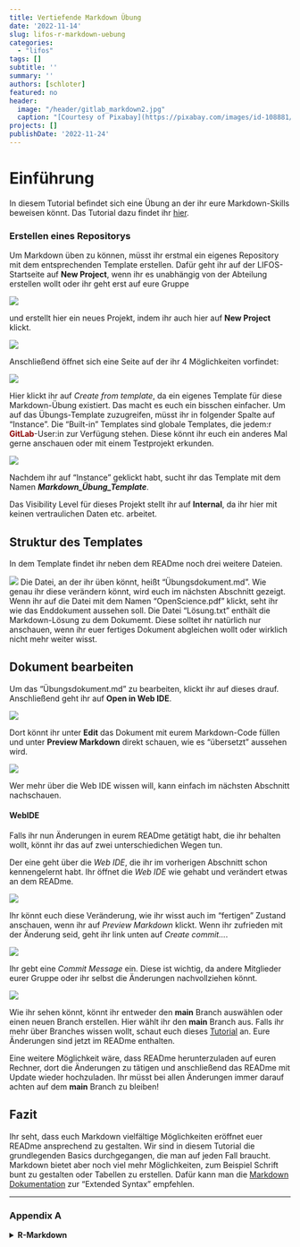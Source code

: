 ```yaml
---
title: Vertiefende Markdown Übung
date: '2022-11-14'
slug: lifos-r-markdown-uebung
categories:
  - "lifos"
tags: []
subtitle: '' 
summary: ''
authors: [schloter]   
featured: no
header:
  image: "/header/gitlab_markdown2.jpg" 
  caption: "[Courtesy of Pixabay](https://pixabay.com/images/id-108881/)"
projects: []
publishDate: '2022-11-24'  
---
```


# Einführung  
  
In diesem Tutorial befindet sich eine Übung an der ihr eure Markdown-Skills beweisen könnt. Das Tutorial dazu findet ihr [hier](#).

### Erstellen eines Repositorys
<!-- Einleitung etwas umformulieren,  ist ja nicht der einzige Ort, wo sie es üben können, sondern eine von uns bereitgestellte Möglichkeit-->
Um Markdown üben zu können, müsst ihr erstmal ein eigenes Repository mit dem entsprechenden Template erstellen. Dafür geht ihr auf der LIFOS-Startseite auf **New Project**, wenn ihr es unabhängig von der Abteilung erstellen wollt oder ihr geht erst auf eure Gruppe

![](/post/gitlaborientierung_yourgroups.png)

und erstellt hier ein neues Projekt, indem ihr auch hier auf **New Project** klickt. 

<!-- auf jeden Fall die Markdown Dinger nicht über die Gruppe, sondern den eigenen Account erstellen! -->

![](/post/gitlaborientierung_newproject2.png) 

Anschließend öffnet sich eine Seite auf der ihr 4 Möglichkeiten vorfindet: 

![](/post/gitlaborientierung_newprojectoptions.png) 

Hier klickt ihr auf *Create from template*, da ein eigenes Template für diese Markdown-Übung existiert. Das macht es euch ein bisschen einfacher. Um auf das Übungs-Template zuzugreifen, müsst ihr in folgender Spalte auf "Instance". Die "Built-in" Templates sind globale Templates, die jedem:r <span style="color: darkred;">**GitLab**</span>-User:in zur Verfügung stehen. Diese könnt ihr euch ein anderes Mal gerne anschauen oder mit einem Testprojekt erkunden. 

![](/post/gitlaborientierung_newprojectinstance.png) 

Nachdem ihr auf "Instance" geklickt habt, sucht ihr das Template mit dem Namen **_Markdown_Übung_Template_**. 

<!-- hier Bild einfügen, wenn avatar für Template da ist --> 

Das Visibility Level für dieses Projekt stellt ihr auf **Internal**, da ihr hier mit keinen vertraulichen Daten etc. arbeitet. 

<!-- Hier könnte man auch private nehmen oder siehst du einen Mehrwert für andere Studierende?  -->
## Struktur des Templates

In dem Template findet ihr neben dem READme noch drei weitere Dateien. 

![](/post/gitlaborientierung_uebungtemplate.png) 
Die Datei, an der ihr üben könnt, heißt "Übungsdokument.md". Wie genau ihr diese verändern könnt, wird euch im nächsten Abschnitt gezeigt. Wenn ihr auf die Datei mit dem Namen "OpenScience.pdf" klickt, seht ihr wie das Enddokument aussehen soll. Die Datei "Lösung.txt" enthält die Markdown-Lösung zu dem Dokumemt. Diese solltet ihr natürlich nur anschauen, wenn ihr euer fertiges Dokument abgleichen wollt oder wirklich nicht mehr weiter wisst. 

## Dokument bearbeiten

Um das "Übungsdokument.md" zu bearbeiten, klickt ihr auf dieses drauf. Anschließend geht ihr auf **Open in Web IDE**. 

![](/post/gitlaborientierung_openuebunginwebide.png) 

Dort könnt ihr unter **Edit** das Dokument mit eurem Markdown-Code füllen und unter **Preview Markdown** direkt schauen, wie es "übersetzt" aussehen wird. 

![](/post/gitlaborientierung_webidetemplate.png)

Wer mehr über die Web IDE wissen will, kann einfach im nächsten Abschnitt nachschauen.

#### WebIDE

Falls ihr nun Änderungen in eurem READme getätigt habt, die ihr behalten wollt, könnt ihr das auf zwei unterschiedichen Wegen tun. 

Der eine geht über die *Web IDE*, die ihr im vorherigen Abschnitt schon kennengelernt habt. Ihr öffnet die *Web IDE* wie gehabt und verändert etwas an dem READme. 

![](/post/gitlabMarkdown_ÄnderungReadMe.png)

Ihr könnt euch diese Veränderung, wie ihr wisst auch im "fertigen" Zustand anschauen, wenn ihr auf *Preview Markdown* klickt. Wenn ihr zufrieden mit der Änderung seid, geht ihr link unten auf *Create commit...*.

![](/post/gitlabMarkdown_CreateCommitWebIDE.png)

Ihr gebt eine *Commit Message* ein. Diese ist wichtig, da andere Mitglieder eurer Gruppe oder ihr selbst die Änderungen nachvollziehen könnt.

![](/post/gitlabMarkdown_CommitTest.png)

Wie ihr sehen könnt, könnt ihr entweder den **main** Branch auswählen oder einen neuen Branch erstellen. Hier wählt ihr den **main** Branch aus. Falls ihr mehr über Branches wissen wollt, schaut euch dieses [Tutorial](https://pandar.netlify.app/post/branches/) an. 
Eure Änderungen sind jetzt im READme enthalten. 

Eine weitere Möglichkeit wäre, dass READme herunterzuladen auf euren Rechner, dort die Änderungen zu tätigen und anschließend das READme mit Update wieder hochzuladen. Ihr müsst bei allen Änderungen immer darauf achten auf dem **main** Branch zu bleiben! 

<!-- Wo sind die Lösungen einsehbar? -->
<!-- Löschen des erstellten Projektes sollte auch nochmal angesprochen werden, müsste mit einer Wartezeit verbunden sein. Bzw. zumindest ansprechen, dass wir es in einem anderen Tutorial mal betrachtet haben. -->

## Fazit
Ihr seht, dass euch Markdown vielfältige Möglichkeiten eröffnet euer READme ansprechend zu gestalten. Wir sind in diesem Tutorial die grundlegenden Basics durchgegangen, die man auf jeden Fall braucht. Markdown bietet aber noch viel mehr Möglichkeiten, zum Beispiel Schrift bunt zu gestalten oder Tabellen zu erstellen. Dafür kann man die [Markdown Dokumentation](https://www.markdownguide.org/extended-syntax/) zur "Extended Syntax" empfehlen. 

<!--## Subgruppen

Das zweite große Thema dieses Tutorials ist nur für einen Teil von euch relevant. Hier wird man hinverlinkt, wenn man in den Visibility-Einstellungen keine passende Option für das eigene Projekt gefunden hat. 

Die Lösung kann durch sogenannte Subgruppen erreicht werden. Dabei wird aus der übergeordneten Elterngruppe der Abteilung eine Subgruppe gebildet, in der nur spezifische Personen der übergeordneten Gruppe eingeladen sein können. In jeder Elterngruppe können beliebig viele Subgruppen existieren. Benutzt dieses Tool aber bitte wirklich nur, wenn es die Lage des Datenschutzes nicht anders zulässt.

Außerdem kann man Subgruppen für folgendes benutzen: 

1. gut zum organisieren größerer Projekte
2. man kann jedem User eine andere Rolle geben (z.B. was er alles bearbeiten kann und was nicht)

### Subgruppen erstellen 

Um eine Subgruppe zu erstellen, müsst ihr unter *Menu* und *Groups* auf **Your Groups** gehen. 

![](/post/gitlabMarkdown_createSubgroups.png)

Anschließend wählt ihr die Gruppe aus in der ihr für euer Projekt eine Subgruppe erstellen wollt. In der Gruppe geht ihr oben rechts auf **New Subgroup**. 

![](/post/gitlabMarkdown_createSubgroups2.png)

Danach öffnet sich noch ein Fenster bei dem ihr auf **Create Groups** klickt. Danach öffnet sich eine Seite in der ihr alle möglichen Einstellungen für euer Projekt festlegen könnt. 

Zum einen könnt ihr festlegen,  ob nur ihr diese Gruppe benutzt oder ob ihr auch Projektpartner*innen habt. Diese könnt ihr darunter direkt einladen über ihre Mailadressen. 

Eure erstellte Subgruppe findet ihr dann auf der Startseite der übergeordneten Gruppe.

![](/post/gitlabMarkdown_seeSubgroups.png)

### Projekt in einer Subgruppe erstellen

Nachdem ihr die Subgruppe erstellt habt, könnt ihr hier ganz normal ein Projekt erstellen, wie ihr es von normalen Gruppen gewöhnt seid. Falls ihr das nochmal auffrischen wollt, hier ist der [Link](https://pandar.netlify.app/post/lifos-orientierung#projekt-erstellen).

Nachdem ihr dieses Projekt erstellt habt, könnt ihr euch unter **Settings** und *General* die Visibility-Features anschauen. 

![](/post/gitlabMarkdown_subgroupVisibility.png)

Wie ihr unter **Repository** sehen könnt, sind nur Projektmitglieder dazu in der Lage Dateien in diesem Projekt anzuschauen oder zu bearbeiten. 

## Fazit
Subgruppen bieten eine weitere Organisationsstruktur innerhalb einer Gruppe. Hier sollten sie allerdings nur benutzt werden, wenn aus Datenschutz-Technischen Gründen keine andere Option übrig bleiben sollte.  -->

***

### Appendix A

<details><summary> **R-Markdown** </summary>

#### Installation

Der Unterschied zwischen Markdown und R-Markdown ist sehr simpel. Mit R-Markdown könnt ihr Dokumente (wie zum Beispiel euer READme) in R bearbeiten, das alles basiert auf Markdown, aber es können zusätzlich noch R-Codechunks eingefügt werden.

Um R-Markdown benutzen zu können, müsst ihr es vorher installieren und in eure Datei implementieren. 
Das funktioniert mit:  

`install.packages("rmarkdown")`

und anschließend:

`library(rmarkdown)`

#### R-Code

Wenn ihr etwas R-Code in euer Dokument einfügen wollt, geht das wie folgt: 

```r
mean(c(5,6,7,8,9))     
```

```r
mean(c(5,6,7,8,9))     
```

Der R-Code muss funktionieren. Falls ihr hier etwas schreibt, was das in einer normalen R Session so auch nicht verarbeiten würde, wird euch ein Fehler angezeigt. Was unter dem R-Code angezeigt wird, ist das Ergebnis eures Ausdrucks. 

Ihr könnt auch Plots erstellen: 

```r
werte <- c(1, 3, 6, 4, 9)

plot(werte)

```
Ansonsten funktioniert alles so wie ihr es in dem "normalen" Markdown-Tutorial gelernt habt. 

</details>
 
 

